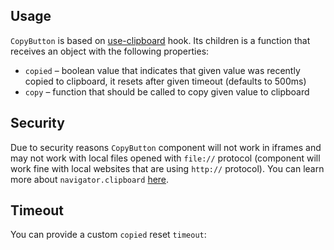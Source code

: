 

## Usage

`CopyButton` is based on [use-clipboard](/hooks/use-clipboard/) hook.
Its children is a function that receives an object with the following properties:

- `copied` – boolean value that indicates that given value was recently copied to clipboard, it resets after given timeout (defaults to 500ms)
- `copy` – function that should be called to copy given value to clipboard

<Demo data={CopyButtonDemos.usage} />

## Security

Due to security reasons `CopyButton` component will not work in iframes and may not work with local files opened with `file://` protocol
(component will work fine with local websites that are using `http://` protocol). You can learn more about `navigator.clipboard` [here](https://web.dev/async-clipboard/).

## Timeout

You can provide a custom `copied` reset `timeout`:

<Demo data={CopyButtonDemos.timeout} />
